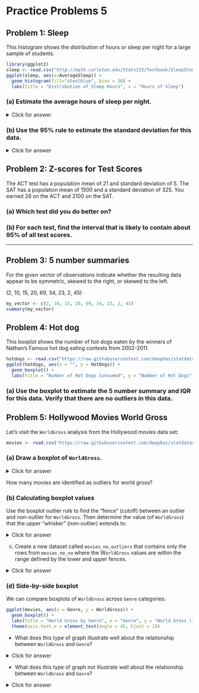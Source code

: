 # Practice Problems 5

## Problem 1: Sleep

This histogram shows the distribution of hours or sleep per night for a large sample of students. 

```r
library(ggplot2)
sleep <- read.csv("http://math.carleton.edu/Stats215/Textbook/SleepStudy.csv")
ggplot(sleep, aes(x=AverageSleep)) +
  geom_histogram(fill="steelblue", bins = 30) +
  labs(title = "Distribution of Sleep Hours", x = "Hours of Sleep")
```

### (a)  Estimate the average hours of sleep per night.

<details>
<summary><red>Click for answer</red></summary>
*Answer:* The mean is around 8 hours

</details>

### (b)	Use the 95% rule to estimate the standard deviation for this data.

<details>
<summary><red>Click for answer</red></summary>
*Answer:* Most of the data is between about 6 and 10, with a mean around 8 (due to the roughly symmetric
distribution). So two standard deviations is about 2 hours of sleep, making one standard deviation about
1 hours of sleep.

Let’s check the rule! Here are the actual mean and SD:

```r
mean(sleep$AverageSleep)
```


```r
sd(sleep$AverageSleep)
```

</details>

## Problem 2: Z-scores for Test Scores

The ACT test has a population mean of 21 and standard deviation of 5.  The SAT has a population mean of 1500 and a standard deviation of 325.  You earned 28 on the ACT and 2100 on the SAT. 

### (a)  Which test did you do better on? 

<!-- <details> -->
<!-- <summary><red>Click for answer</red></summary> -->
<!-- *Answer:* -->

<!-- - ACT: The z-score for the score of 28 is z = (28 - 21)/5 = 1.4. -->
<!-- - SAT: The z-score for the score of 2100 is z = (2100 - 1500)/325 = 1.85. -->
<!-- - The SAT score is 1.85 standard deviations above average while the ACT score is only 1.4 standard -->
<!-- deviations above. You did better on the SAT. -->


<!-- ```{r} -->
<!-- z_ACT <- (28 - 21) / 5 -->
<!-- z_SAT <- (2100 - 1500) / 325 -->
<!-- z_ACT -->
<!-- z_SAT -->
<!-- ``` -->

<!-- </details> -->


### (b)	For each test, find the interval that is likely to contain about 95% of all test scores. 

<!-- <details> -->
<!-- <summary><red>Click for answer</red></summary> -->
<!-- *Answer:* -->

<!-- - ACT: Two standard deviations is 2(5) = 10. About 95% of ACT scores are between 21 - 10 = 11 -->
<!-- and 21 + 10 = 31. This claim assumes that ACT scores follow a bell-shaped distribution. -->
<!-- - SAT: Two standard deviations is 2(325) = 650. About 95% of SAT scores are between 1500 - 650 = -->
<!-- 850 and 1500 + 650 = 2150. This claim assumes that SAT scores follow a bell-shaped distribution. -->


<!-- ```{r} -->
<!-- ACT_lower <- 21 - 2 * 5 -->
<!-- ACT_upper <- 21 + 2 * 5 -->
<!-- SAT_lower <- 1500 - 2 * 325 -->
<!-- SAT_upper <- 1500 + 2 * 325 -->
<!-- c(ACT_lower, ACT_upper) -->
<!-- c(SAT_lower, SAT_upper) -->
<!-- ``` -->

<!-- </details> -->

------------------------------------

## Problem 3: 5 number summaries

For the given vector of observations indicate whether the resulting data appear to be symmetric, skewed to the right, or skewed to the left.

 (2, 10, 15, 20, 69, 34, 23, 2, 45)

```r
my_vector <- c(2, 10, 15, 20, 69, 34, 23, 2, 45)
summary(my_vector)
```

<!-- <details> -->
<!-- <summary><red>Click for answer</red></summary> -->
<!-- *Answer:* Skewed right. It has a longer right tail than left since max -Q3 >> Q1 - min -->

<!-- ```{r} -->
<!-- ggplot(data.frame(x=my_vector), aes(x)) + geom_boxplot() -->
<!-- ``` -->

<!-- </details> -->


## Problem 4:  Hot dog

This boxplot shows the number of hot dogs eaten by the winners of Nathan’s Famous hot dog eating contests from 2002-2011. 

```r
hotdogs <- read.csv("https://raw.githubusercontent.com/deepbas/statdatasets/main/HotDogs.csv")
ggplot(hotdogs, aes(x = "", y = HotDogs)) +
  geom_boxplot() +
  labs(title = "Number of Hot Dogs Consumed", y = "Number of Hot Dogs") 
```



### (a)  Use the boxplot to estimate the 5 number summary and IQR for this data. Verify that there are no outliers in this data.

<!-- <details> -->
<!-- <summary><red>Click for answer</red></summary> -->
<!-- *Answer:*  -->
<!-- ```{r} -->
<!-- hotdog_q1 <- quantile(hotdogs$HotDogs, 0.25) -->
<!-- hotdog_q3 <- quantile(hotdogs$HotDogs, 0.75) -->
<!-- hotdog_iqr <- IQR(hotdogs$HotDogs) -->
<!-- lower_fence <- hotdog_q1 - 1.5 * hotdog_iqr -->
<!-- upper_fence <- hotdog_q3 + 1.5 * hotdog_iqr -->

<!-- library(dplyr) -->
<!-- outliers <- filter(hotdogs, HotDogs < lower_fence | HotDogs > upper_fence) -->
<!-- outliers -->
<!-- ``` -->

<!-- </details> -->

## Problem 5: Hollywood Movies World Gross

Let's visit the `WorldGross` analysis from the Hollywood movies data set:

```r
movies <- read.csv("https://raw.githubusercontent.com/deepbas/statdatasets/main/HollywoodMovies2011.csv")
```

### (a) Draw a boxplot of `WorldGross`.

<details>
<summary><red>Click for answer</red></summary>
*Answer:* 
```r
ggplot(movies, aes(x = WorldGross, y = "")) +
  geom_boxplot() +
  labs(title = "World Gross of Hollywood Movies", x = "World Gross (in millions)", y ="") 
```

</details>

How many movies are identified as outliers for world gross? 

### (b) Calculating boxplot values

Use the boxplot outlier rule to find the "fence" (cutoff) between an outlier and non-outlier for `WorldGross`. Then determine the value (of `WorldGross`) that the upper "whisker" (non-outlier) extends to. 

<details>
<summary><red>Click for answer</red></summary>
*Answer:* 
```r
library(tidyr)
movies_no_na <- drop_na(movies)   # drop missing values
q1_world_gross <- quantile(movies_no_na$WorldGross, 0.25)
q3_world_gross <- quantile(movies_no_na$WorldGross, 0.75)
iqr_world_gross <- IQR(movies_no_na$WorldGross)
lower_fence_world_gross <- q1_world_gross - 1.5 * iqr_world_gross
upper_fence_world_gross <- q3_world_gross + 1.5 * iqr_world_gross

outliers <- filter(movies_no_na, WorldGross < lower_fence_world_gross | WorldGross > upper_fence_world_gross)
outliers
```

</details>

(c) Create a new dataset called `movies_no_outliers` that contains only the rows from `movies_no_na` where the W`orldGross` values are within the range defined by the lower and upper fences.

<details>
<summary><red>Click for answer</red></summary>
*Answer:* 
```r
library(dplyr)
movies_no_outliers <- filter(movies_no_na, WorldGross >= lower_fence_world_gross & WorldGross <= upper_fence_world_gross)
```

</details>


### (d) Side-by-side boxplot

We can compare boxplots of `WorldGross` across `Genre` categories:

```r
ggplot(movies, aes(x = Genre, y = WorldGross)) +
  geom_boxplot() +
  labs(title = "World Gross by Genre", x = "Genre", y = "World Gross (in millions)") +
  theme(axis.text.x = element_text(angle = 45, hjust = 1))
```

- What does this type of graph illustrate well about the relationship between `WorldGross` and `Genre`?

<details>
<summary><red>Click for answer</red></summary>
*Answer:* Does a good job comparing median values and extremes
</details>

- What does this type of graph not illustrate well about the relationship between `WorldGross` and `Genre`?

<details>
<summary><red>Click for answer</red></summary>
*Answer:* It doesn't illustrate sample sizes well, e.g. the fantasy genre only has 2 movies in it
</details>




